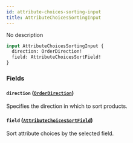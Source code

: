 ```yaml
---
id: attribute-choices-sorting-input
title: AttributeChoicesSortingInput
---
```


No description

```graphql
input AttributeChoicesSortingInput {
  direction: OrderDirection!
  field: AttributeChoicesSortField!
}
```

### Fields

#### `direction` ([`OrderDirection`](../../../developer/api-reference/enums/order-direction))

Specifies the direction in which to sort products.

#### `field` ([`AttributeChoicesSortField`](../../../developer/api-reference/enums/attribute-choices-sort-field))

Sort attribute choices by the selected field.

